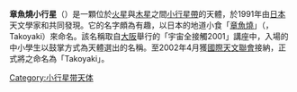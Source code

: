 {{unreferenced|time=2019-07-26T01:26:55+00:00}}
{{Ruby notice}}
'''章魚燒小行星'''（{{lang-en|6562 Takoyaki}}）是一顆位於[[火星|火星]]與[[木星|木星]]之間[[小行星帶|小行星帶]]的天體，於1991年由[[日本|日本]]天文學家{{link-ja|箭內政之}}和{{link-ja|渡辺和郎}}共同發現。它的名字頗為有趣，以日本的地道小食「[[章魚燒|章魚燒]]」（{{lang-ja|たこ{{ruby-ja|焼|や}}き}}，Takoyaki）來命名。該名稱取自[[大阪市|大阪]]舉行的「宇宙全接觸2001」講座中，入場的中小學生以鼓掌方式為天體選出的名稱。至2002年4月獲[[國際天文聯會|國際天文聯會]]接納，正式將之命名為「Takoyaki」。

{{小行星小作品}}

[[Category:小行星带天体|Category:小行星带天体]]